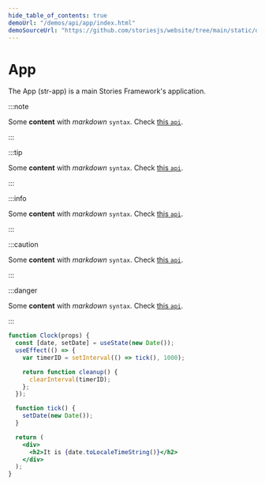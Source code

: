 ```yaml
---
hide_table_of_contents: true
demoUrl: "/demos/api/app/index.html"
demoSourceUrl: "https://github.com/storiesjs/website/tree/main/static/demos/api/app/index.html"
---
```





# App

The App (str-app) is a main Stories Framework's application.

:::note

Some **content** with _markdown_ `syntax`. Check [this `api`](#).

:::

:::tip

Some **content** with _markdown_ `syntax`. Check [this `api`](#).

:::

:::info

Some **content** with _markdown_ `syntax`. Check [this `api`](#).

:::

:::caution

Some **content** with _markdown_ `syntax`. Check [this `api`](#).

:::

:::danger

Some **content** with _markdown_ `syntax`. Check [this `api`](#).

:::

<TOCInline toc={toc} />

<Tabs>

<TabItem value="text" label="Text">
  <figure>
    <Sandbox/>
  </figure>
</TabItem>

<TabItem value="js" label="JavaScript">

```jsx live
function Clock(props) {
  const [date, setDate] = useState(new Date());
  useEffect(() => {
    var timerID = setInterval(() => tick(), 1000);

    return function cleanup() {
      clearInterval(timerID);
    };
  });

  function tick() {
    setDate(new Date());
  }

  return (
    <div>
      <h2>It is {date.toLocaleTimeString()}</h2>
    </div>
  );
}
```

</TabItem>

</Tabs>
  
<Props />
<Events />
<Methods />
<Parts />
<CustomProps />
<Slots />